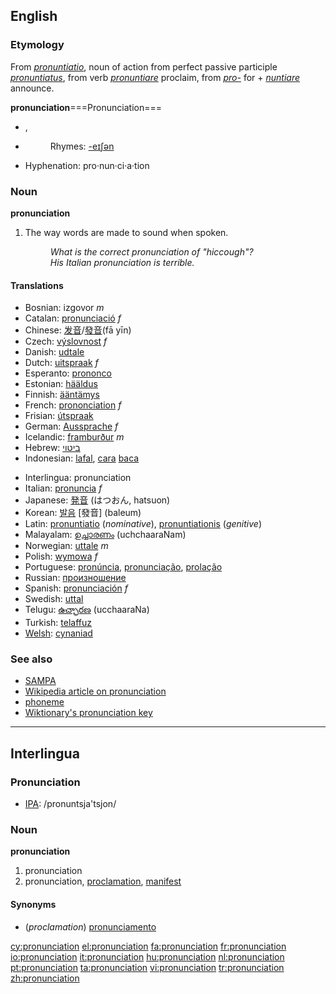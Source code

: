 {{wikipedia}}

==English==
===Etymology===
From {{L.}} ''[[pronuntiatio]]'', noun of action from perfect passive participle ''[[pronuntiatus]]'', from verb ''[[pronuntiare]]'' proclaim, from ''[[pro-]]'' for + ''[[nuntiare]]'' announce.

'''pronunciation'''===Pronunciation===
*{{IPA|/pɹə''ʊ''ˌnʌnsɪˈeɪʃən/}}, {{SAMPA|/pr@%nVnsi"eIS@n/}}
*{{audio|en-us-pronunciation.ogg|Audio (US)}}
*:Rhymes: [[Rhymes:English:-eɪʃǝn|-eɪʃǝn]]
*Hyphenation: pro&middot;nun&middot;ci&middot;a&middot;tion

===Noun===
'''pronunciation''' 
#The way words are made to sound when spoken.
#:''What is the correct pronunciation of "hiccough"?''
#:''His Italian pronunciation is terrible.''

====Translations====
{{top}}
*Bosnian: izgovor ''m''
*Catalan: [[pronunciació]] ''f''
*Chinese: [[发音]]/[[發音]](fā yīn)
*Czech: [[výslovnost]] ''f''
*Danish: [[udtale]]
*Dutch: [[uitspraak]] ''f''
*Esperanto: [[prononco]]
*Estonian: [[hääldus]]
*Finnish: [[ääntämys]]
*French: [[prononciation]] ''f''
*Frisian: [[útspraak]]
*German: [[Aussprache]] ''f''
*Icelandic: [[framburður]] ''m''
*Hebrew: [[ביטוי]]
*Indonesian: [[lafal]], [[cara]] [[baca]]
{{mid}}
*Interlingua: pronunciation
*Italian: [[pronuncia]] ''f''
*Japanese: [[発音]] (はつおん, hatsuon)
*Korean: [[발음]] [發音] (baleum)
*Latin: [[pronuntiatio]] (''nominative''), [[pronuntiationis]] (''genitive'')
*Malayalam: [[ഉച്ചാരണം]] (uchchaaraNam)
*Norwegian: [[uttale]] ''m''
*Polish: [[wymowa]] ''f''
*Portuguese: [[pronúncia]], [[pronunciação]], [[prolação]]
*Russian: [[произношение]]
*Spanish: [[pronunciación]] ''f''
*Swedish: [[uttal]]
*Telugu: [[ఉచ్ఛారణ]] (ucchaaraNa)
*Turkish: [[telaffuz]]
*[[Welsh]]: [[cynaniad]]
{{bottom}}

===See also===
*[[SAMPA]]
*[[w:pronunciation|Wikipedia article on pronunciation]]
*[[phoneme]]
*[[Wiktionary:Pronunciation key|Wiktionary's pronunciation key]]

----
==Interlingua==
===Pronunciation===
*[[IPA]]: /pronuntsja'tsjon/

===Noun===
'''pronunciation'''

#pronunciation
#pronunciation, [[proclamation]], [[manifest]]

====Synonyms====
*(''proclamation'') [[pronunciamento]]

[[cy:pronunciation]]
[[el:pronunciation]]
[[fa:pronunciation]]
[[fr:pronunciation]]
[[io:pronunciation]]
[[it:pronunciation]]
[[hu:pronunciation]]
[[nl:pronunciation]]
[[pt:pronunciation]]
[[ta:pronunciation]]
[[vi:pronunciation]]
[[tr:pronunciation]]
[[zh:pronunciation]]
